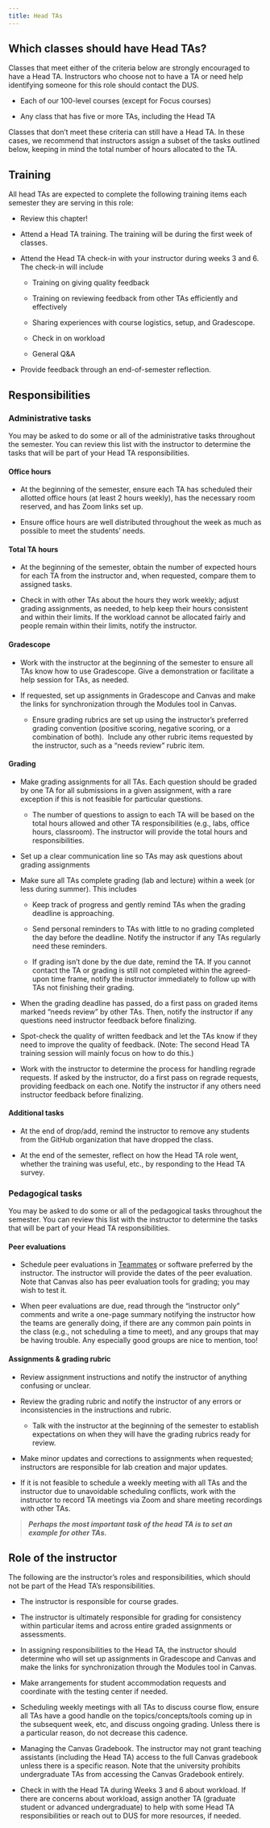 ```yaml
---
title: Head TAs
---
```


## Which classes should have Head TAs?

Classes that meet either of the criteria below are strongly encouraged to have a Head TA. Instructors who choose not to have a TA or need help identifying someone for this role should contact the DUS.

-   Each of our 100-level courses (except for Focus courses)

-   Any class that has five or more TAs, including the Head TA

Classes that don't meet these criteria can still have a Head TA. In these cases, we recommend that instructors assign a subset of the tasks outlined below, keeping in mind the total number of hours allocated to the TA.

## Training

All head TAs are expected to complete the following training items each semester they are serving in this role:

-   Review this chapter!

-   Attend a Head TA training.
    The training will be during the first week of classes.

-   Attend the Head TA check-in with your instructor during weeks 3 and 6.
    The check-in will include

    -   Training on giving quality feedback

    -   Training on reviewing feedback from other TAs efficiently and effectively

    -   Sharing experiences with course logistics, setup, and Gradescope.

    -   Check in on workload

    -   General Q&A

-   Provide feedback through an end-of-semester reflection.

## Responsibilities

### Administrative tasks

You may be asked to do some or all of the administrative tasks throughout the semester.
You can review this list with the instructor to determine the tasks that will be part of your Head TA responsibilities.

#### Office hours

-   At the beginning of the semester, ensure each TA has scheduled their allotted office hours (at least 2 hours weekly), has the necessary room reserved, and has Zoom links set up.

-   Ensure office hours are well distributed throughout the week as much as possible to meet the students' needs.

#### Total TA hours

-   At the beginning of the semester, obtain the number of expected hours for each TA from the instructor and, when requested, compare them to assigned tasks.

-   Check in with other TAs about the hours they work weekly; adjust grading assignments, as needed, to help keep their hours consistent and within their limits.
    If the workload cannot be allocated fairly and people remain within their limits, notify the instructor.

#### Gradescope

-   Work with the instructor at the beginning of the semester to ensure all TAs know how to use Gradescope.
    Give a demonstration or facilitate a help session for TAs, as needed. 

-   If requested, set up assignments in Gradescope and Canvas and make the links for synchronization through the Modules tool in Canvas.

    -   Ensure grading rubrics are set up using the instructor's preferred grading convention (positive scoring, negative scoring, or a combination of both).  Include any other rubric items requested by the instructor, such as a "needs review" rubric item.

#### Grading

-   Make grading assignments for all TAs.
    Each question should be graded by one TA for all submissions in a given assignment, with a rare exception if this is not feasible for particular questions.

    -   The number of questions to assign to each TA will be based on the total hours allowed and other TA responsibilities (e.g., labs, office hours, classroom). The instructor will provide the total hours and responsibilities. 

-   Set up a clear communication line so TAs may ask questions about grading assignments

-   Make sure all TAs complete grading (lab and lecture) within a week (or less during summer).
    This includes

    -   Keep track of progress and gently remind TAs when the grading deadline is approaching.

    -   Send personal reminders to TAs with little to no grading completed the day before the deadline.
        Notify the instructor if any TAs regularly need these reminders.

    -   If grading isn't done by the due date, remind the TA.
        If you cannot contact the TA or grading is still not completed within the agreed-upon time frame, notify the instructor immediately to follow up with TAs not finishing their grading.

-   When the grading deadline has passed, do a first pass on graded items marked "needs review" by other TAs.
    Then, notify the instructor if any questions need instructor feedback before finalizing.

-   Spot-check the quality of written feedback and let the TAs know if they need to improve the quality of feedback.
    (Note: The second Head TA training session will mainly focus on how to do this.)

-   Work with the instructor to determine the process for handling regrade requests.
    If asked by the instructor, do a first pass on regrade requests, providing feedback on each one.
    Notify the instructor if any others need instructor feedback before finalizing.

#### Additional tasks

-   At the end of drop/add, remind the instructor to remove any students from the GitHub organization that have dropped the class. 

-   At the end of the semester, reflect on how the Head TA role went, whether the training was useful, etc., by responding to the Head TA survey.

### Pedagogical tasks

You may be asked to do some or all of the pedagogical tasks throughout the semester.
You can review this list with the instructor to determine the tasks that will be part of your Head TA responsibilities.

#### Peer evaluations

-   Schedule peer evaluations in [Teammates](https://teammatesv4.appspot.com/) or software preferred by the instructor.
    The instructor will provide the dates of the peer evaluation.
    Note that Canvas also has peer evaluation tools for grading; you may wish to test it.

-   When peer evaluations are due, read through the "instructor only" comments and write a one-page summary notifying the instructor how the teams are generally doing, if there are any common pain points in the class (e.g., not scheduling a time to meet), and any groups that may be having trouble.
    Any especially good groups are nice to mention, too!

#### Assignments & grading rubric

-   Review assignment instructions and notify the instructor of anything confusing or unclear. 

-   Review the grading rubric and notify the instructor of any errors or inconsistencies in the instructions and rubric.

    -   Talk with the instructor at the beginning of the semester to establish expectations on when they will have the grading rubrics ready for review. 

-   Make minor updates and corrections to assignments when requested; instructors are responsible for lab creation and major updates.

-   If it is not feasible to schedule a weekly meeting with all TAs and the instructor due to unavoidable scheduling conflicts, work with the instructor to record TA meetings via Zoom and share meeting recordings with other TAs.

> ***Perhaps the most important task of the head TA is to set an example for other TAs.*** 

## Role of the instructor

The following are the instructor's roles and responsibilities, which should not be part of the Head TA's responsibilities.

-   The instructor is responsible for course grades.

-   The instructor is ultimately responsible for grading for consistency within particular items and across entire graded assignments or assessments.

-   In assigning responsibilities to the Head TA, the instructor should determine who will set up assignments in Gradescope and Canvas and make the links for synchronization through the Modules tool in Canvas.

-   Make arrangements for student accommodation requests and coordinate with the testing center if needed.

-   Scheduling weekly meetings with all TAs to discuss course flow, ensure all TAs have a good handle on the topics/concepts/tools coming up in the subsequent week, etc, and discuss ongoing grading.
    Unless there is a particular reason, do not decrease this cadence.

-   Managing the Canvas Gradebook.
    The instructor may not grant teaching assistants (including the Head TA) access to the full Canvas gradebook unless there is a specific reason.
    Note that the university prohibits undergraduate TAs from accessing the Canvas Gradebook entirely.

-   Check in with the Head TA during Weeks 3 and 6 about workload.
    If there are concerns about workload, assign another TA (graduate student or advanced undergraduate) to help with some Head TA responsibilities or reach out to DUS for more resources, if needed.